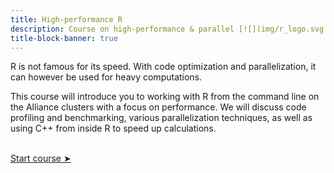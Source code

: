 ```yaml
---
title: High-performance R
description: Course on high-performance & parallel [![](img/r_logo.svg.png){width="4%" fig-alt="noshadow"}](https://www.r-project.org/)
title-block-banner: true
---
```


:::{.topdef}

R is not famous for its speed. With code optimization and parallelization, it can however be used for heavy computations.

This course will introduce you to working with R from the command line on the Alliance clusters with a focus on performance. We will discuss code profiling and benchmarking, various parallelization techniques, as well as using C++ from inside R to speed up calculations.

:::

<br>
[[Start course ➤](run_r_hpc.qmd)]{.topinline}
